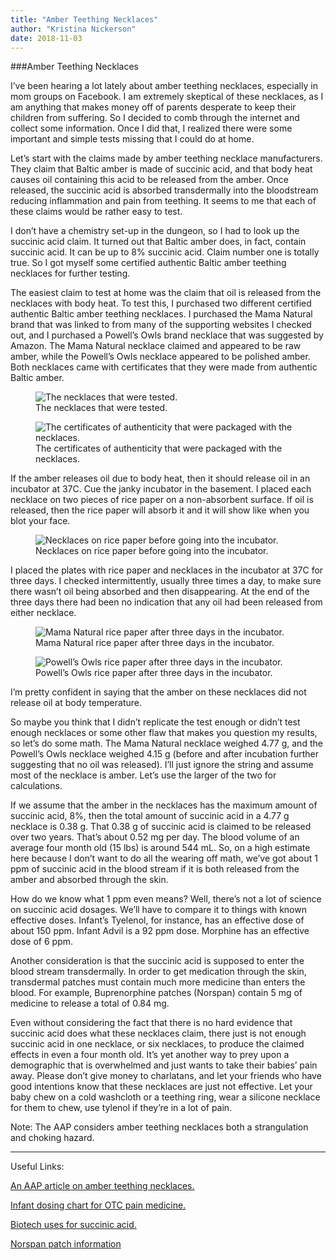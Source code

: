 ```yaml
---
title: "Amber Teething Necklaces"
author: "Kristina Nickerson"
date: 2018-11-03
---
```

###Amber Teething Necklaces

I've been hearing a lot lately about amber teething necklaces, especially in mom groups on Facebook. I am extremely skeptical of these necklaces, as I am anything that makes money off of parents desperate to keep their children from suffering. So I decided to comb through the internet and collect some information. Once I did that, I realized there were some important and simple tests missing that I could do at home.

Let's start with the claims made by amber teething necklace manufacturers. They claim that Baltic amber is made of succinic acid, and that body heat causes oil containing this acid to be released from the amber. Once released, the succinic acid is absorbed transdermally into the bloodstream reducing inflammation and pain from teething. It seems to me that each of these claims would be rather easy to test. 

I don't have a chemistry set-up in the dungeon, so I had to look up the succinic acid claim. It turned out that Baltic amber does, in fact, contain succinic acid. It can be up to 8% succinic acid. Claim number one is totally true. So I got myself some certified authentic Baltic amber teething necklaces for further testing.

The easiest claim to test at home was the claim that oil is released from the necklaces with body heat. To test this, I purchased two different certified authentic Baltic amber teething necklaces. I purchased the Mama Natural brand that was linked to from many of the supporting websites I checked out, and I purchased a Powell's Owls brand necklace that was suggested by Amazon. The Mama Natural necklace claimed and appeared to be raw amber, while the Powell's Owls necklace appeared to be polished amber. Both necklaces came with certificates that they were made from authentic Baltic amber.

![The necklaces that were tested.](/post/2018-11-03-amber-necklaces-files/necklaces02.JPG)

![The certificates of authenticity that were packaged with the necklaces.](/post/2018-11-03-amber-necklaces-files/certificates.JPG)

If the amber releases oil due to body heat, then it should release oil in an incubator at 37C. Cue the janky incubator in the basement. I placed each necklace on two pieces of rice paper on a non-absorbent surface. If oil is released, then the rice paper will absorb it and it will show like when you blot your face.

![Necklaces on rice paper before going into the incubator.](/post/2018-11-03-amber-necklaces-files/onrice.JPG)

I placed the plates with rice paper and necklaces in the incubator at 37C for three days. I checked intermittently, usually three times a day, to make sure there wasn't oil being absorbed and then disappearing. At the end of the three days there had been no indication that any oil had been released from either necklace.

![Mama Natural rice paper after three days in the incubator.](/post/2018-11-03-amber-necklaces-files/mnrice.JPG)

![Powell's Owls rice paper after three days in the incubator.](/post/2018-11-03-amber-necklaces-files/porice.JPG)

I'm pretty confident in saying that the amber on these necklaces did not release oil at body temperature. 

So maybe you think that I didn't replicate the test enough or didn't test enough necklaces or some other flaw that makes you question my results, so let's do some math. The Mama Natural necklace weighed 4.77 g, and the Powell's Owls necklace weighed 4.15 g (before and after incubation further suggesting that no oil was released). I'll just ignore the string and assume most of the necklace is amber. Let's use the larger of the two for calculations. 

If we assume that the amber in the necklaces has the maximum amount of succinic acid, 8%, then the total amount of succinic acid in a 4.77 g necklace is 0.38 g. That 0.38 g of succinic acid is claimed to be released over two years. That's about 0.52 mg per day. The blood volume of an average four month old (15 lbs) is around 544 mL. So, on a high estimate here because I don't want to do all the wearing off math, we've got about 1 ppm of succinic acid in the blood stream if it is both released from the amber and absorbed through the skin.

How do we know what 1 ppm even means? Well, there's not a lot of science on succinic acid dosages. We'll have to compare it to things with known effective doses. Infant's Tyelenol, for instance, has an effective dose of about 150 ppm. Infant Advil is a 92 ppm dose. Morphine has an effective dose of 6 ppm.

Another consideration is that the succinic acid is supposed to enter the blood stream transdermally. In order to get medication through the skin, transdermal patches must contain much more medicine than enters the blood. For example, Buprenorphine patches (Norspan) contain 5 mg of medicine to release a total of 0.84 mg.

Even without considering the fact that there is no hard evidence that succinic acid does what these necklaces claim, there just is not enough succinic acid in one necklace, or six necklaces, to produce the claimed effects in even a four month old. It's yet another way to prey upon a demographic that is overwhelmed and just wants to take their babies' pain away. Please don't give money to charlatans, and let your friends who have good intentions know that these necklaces are just not effective. Let your baby chew on a cold washcloth or a teething ring, wear a silicone necklace for them to chew, use tylenol if they're in a lot of pain. 

Note: The AAP considers amber teething necklaces both a strangulation and choking hazard.

---

Useful Links:

[An AAP article on amber teething necklaces.](https://www.healthychildren.org/English/ages-stages/baby/teething-tooth-care/Pages/Amber-Teething-Necklaces.aspx)

[Infant dosing chart for OTC pain medicine.](http://www.communitypeds.com/medication-dosing.html)

[Biotech uses for succinic acid.](https://link.springer.com/article/10.1007/s002530051431)

[Norspan patch information](http://www.medsafe.govt.nz/profs/Datasheet/n/Norspanpatch.pdf)
